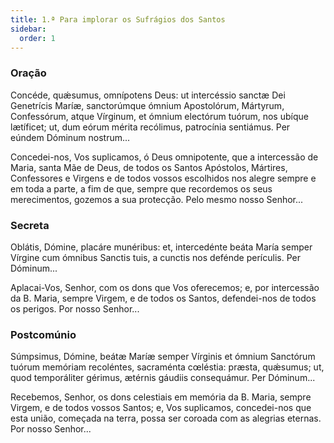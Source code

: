 ```yaml
---
title: 1.ª Para implorar os Sufrágios dos Santos
sidebar:
  order: 1
---
```


### Oração

<div class="side-by-side not-content">

Concéde, quǽsumus, omnípotens Deus: ut intercéssio sanctæ Dei Genetrícis Maríæ, sanctorúmque ómnium Apostolórum, Mártyrum, Confessórum, atque Vírginum, et ómnium electórum tuórum, nos ubíque lætíficet; ut, dum eórum mérita recólimus, patrocínia sentiámus. Per eúndem Dóminum nostrum...

Concedei-nos, Vos suplicamos, ó Deus omnipotente, que a intercessão de Maria, santa Mãe de Deus, de todos os Santos Apóstolos, Mártires, Confessores e Virgens e de todos vossos escolhidos nos alegre sempre e em toda a parte, a fim de que, sempre que recordemos os seus merecimentos, gozemos a sua protecção. Pelo mesmo nosso Senhor...

</div>

### Secreta

<div class="side-by-side not-content">

Oblátis, Dómine, placáre munéribus: et, intercedénte beáta María semper Vírgine cum ómnibus Sanctis tuis, a cunctis nos defénde perículis. Per Dóminum...

Aplacai-Vos, Senhor, com os dons que Vos oferecemos; e, por intercessão da B. Maria, sempre Virgem, e de todos os Santos, defendei-nos de todos os perigos. Por nosso Senhor...

</div>

### Postcomúnio

<div class="side-by-side not-content">

Súmpsimus, Dómine, beátæ Maríæ semper Vírginis et ómnium Sanctórum tuórum memóriam recoléntes, sacraménta cœléstia: præsta, quǽsumus; ut, quod temporáliter gérimus, ætérnis gáudiis consequámur. Per Dóminum...

Recebemos, Senhor, os dons celestiais em memória da B. Maria, sempre Virgem, e de todos vossos Santos; e, Vos suplicamos, concedei-nos que esta união, começada na terra, possa ser coroada com as alegrias eternas. Por nosso Senhor...

</div>
